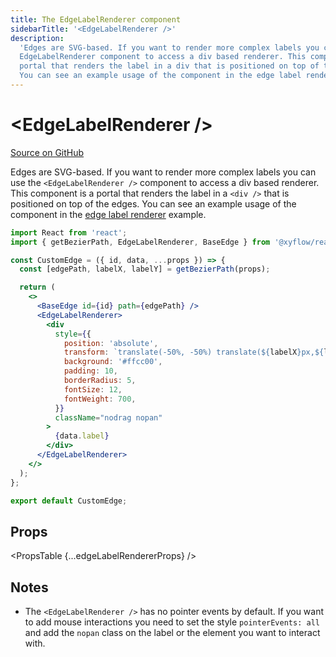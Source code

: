 ```yaml
---
title: The EdgeLabelRenderer component
sidebarTitle: '<EdgeLabelRenderer />'
description:
  'Edges are SVG-based. If you want to render more complex labels you can use the
  EdgeLabelRenderer component to access a div based renderer. This component is a
  portal that renders the label in a div that is positioned on top of the edges.
  You can see an example usage of the component in the edge label renderer example.'
---
```



# &lt;EdgeLabelRenderer />

[Source on GitHub](https://github.com/xyflow/xyflow/blob/main/packages/react/src/components/EdgeLabelRenderer/index.tsx)

Edges are SVG-based. If you want to render more complex labels you can use the
`<EdgeLabelRenderer />` component to access a div based renderer. This component
is a portal that renders the label in a `<div />` that is positioned on top of
the edges. You can see an example usage of the component in the [edge label renderer](/examples/edges/edge-label-renderer)
example.

```jsx
import React from 'react';
import { getBezierPath, EdgeLabelRenderer, BaseEdge } from '@xyflow/react';

const CustomEdge = ({ id, data, ...props }) => {
  const [edgePath, labelX, labelY] = getBezierPath(props);

  return (
    <>
      <BaseEdge id={id} path={edgePath} />
      <EdgeLabelRenderer>
        <div
          style={{
            position: 'absolute',
            transform: `translate(-50%, -50%) translate(${labelX}px,${labelY}px)`,
            background: '#ffcc00',
            padding: 10,
            borderRadius: 5,
            fontSize: 12,
            fontWeight: 700,
          }}
          className="nodrag nopan"
        >
          {data.label}
        </div>
      </EdgeLabelRenderer>
    </>
  );
};

export default CustomEdge;
```

## Props

<PropsTable {...edgeLabelRendererProps} />

## Notes

- The `<EdgeLabelRenderer />` has no pointer events by default. If you want to
  add mouse interactions you need to set the style `pointerEvents: all` and add
  the `nopan` class on the label or the element you want to interact with.
